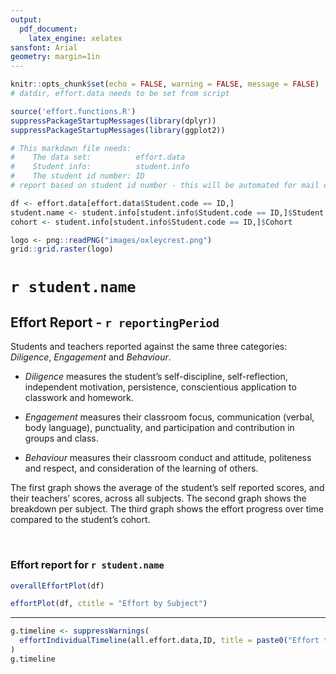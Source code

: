 ```yaml
---
output: 
  pdf_document:
    latex_engine: xelatex
sansfont: Arial
geometry: margin=1in
---
```


```r
knitr::opts_chunk$set(echo = FALSE, warning = FALSE, message = FALSE)
# datdir, effort.data needs to be set from script

source('effort.functions.R')
suppressPackageStartupMessages(library(dplyr))
suppressPackageStartupMessages(library(ggplot2))
```


``` r
# This markdown file needs:
#    The data set:          effort.data
#    Student info:          student.info
#    The student id number: ID
# report based on student id number - this will be automated for mail out

df <- effort.data[effort.data$Student.code == ID,]
student.name <- student.info[student.info$Student.code == ID,]$Student.name
cohort <- student.info[student.info$Student.code == ID,]$Cohort
```

``` r
logo <- png::readPNG("images/oxleycrest.png")
grid::grid.raster(logo)
```

# `r student.name`

## Effort Report - `r reportingPeriod`

Students and teachers reported against the same three categories: _Diligence_, _Engagement_ and _Behaviour_.

* _Diligence_ measures the student's self-discipline, self-reflection, independent motivation, persistence, conscientious application to classwork and homework. 

* _Engagement_ measures their classroom focus, communication (verbal, body language), punctuality, and participation and contribution in groups and class.

* _Behaviour_ measures their classroom conduct and attitude, politeness and respect, and consideration of the learning of others.

The first graph shows the average of the student's self reported scores, and their teachers' scores, across all subjects. The second graph shows the breakdown per subject. The third graph shows the effort progress over time compared to the student's cohort.

&nbsp;

### Effort report for `r student.name`

``` r
overallEffortPlot(df)
```

``` r
effortPlot(df, ctitle = "Effort by Subject")
```

--------

``` r
g.timeline <- suppressWarnings(
  effortIndividualTimeline(all.effort.data,ID, title = paste0("Effort timeline for ",student.name, ", with cohort comparison in gray"), student.info = student.info)
)
g.timeline
```